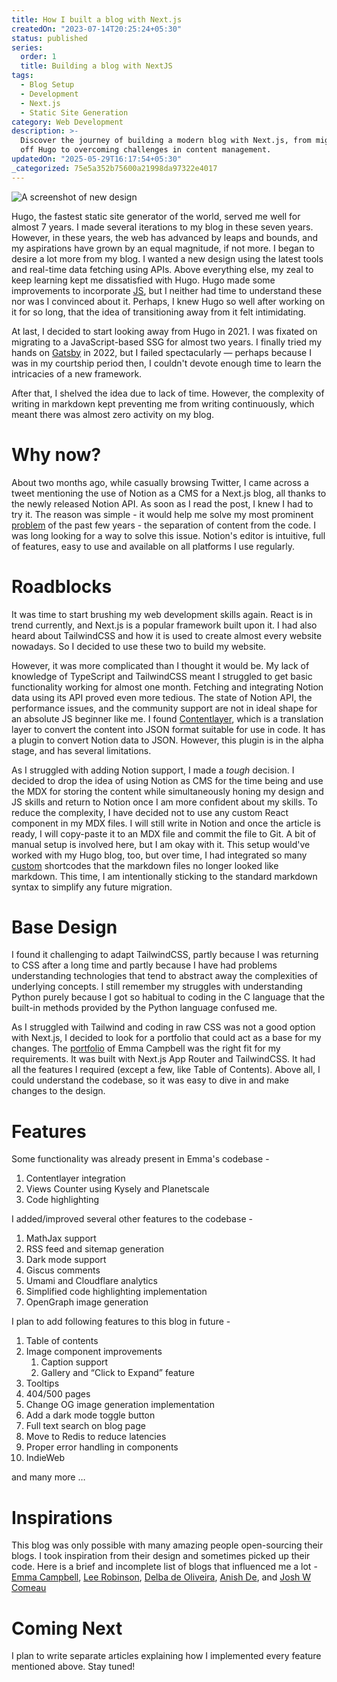 ```yaml
---
title: How I built a blog with Next.js
createdOn: "2023-07-14T20:25:24+05:30"
status: published
series:
  order: 1
  title: Building a blog with NextJS
tags:
  - Blog Setup
  - Development
  - Next.js
  - Static Site Generation
category: Web Development
description: >-
  Discover the journey of building a modern blog with Next.js, from migrating
  off Hugo to overcoming challenges in content management.
updatedOn: "2025-05-29T16:17:54+05:30"
_categorized: 75e5a352b75600a21998da97322e4017
---
```


![A screenshot of new design](/images/notes/how-i-built-a-blog-with-nextjs/website-screenshot.png "A screenshot of new design")

Hugo, the fastest static site generator of the world, served me well for almost 7 years. I made several iterations to my blog in these seven years. However, in these years, the web has advanced by leaps and bounds, and my aspirations have grown by an equal magnitude, if not more. I began to desire a lot more from my blog. I wanted a new design using the latest tools and real-time data fetching using APIs. Above everything else, my zeal to keep learning kept me dissatisfied with Hugo. Hugo made some improvements to incorporate [JS](https://gohugo.io/hugo-pipes/js/), but I neither had time to understand these nor was I convinced about it. Perhaps, I knew Hugo so well after working on it for so long, that the idea of transitioning away from it felt intimidating.

At last, I decided to start looking away from Hugo in 2021. I was fixated on migrating to a JavaScript-based SSG for almost two years. I finally tried my hands on [Gatsby](https://github.com/yashhere/yashagarwal.in-v2-failed) in 2022, but I failed spectacularly — perhaps because I was in my courtship period then, I couldn't devote enough time to learn the intricacies of a new framework.

After that, I shelved the idea due to lack of time. However, the complexity of writing in markdown kept preventing me from writing continuously, which meant there was almost zero activity on my blog.

# Why now?

About two months ago, while casually browsing Twitter, I came across a tweet mentioning the use of Notion as a CMS for a Next.js blog, all thanks to the newly released Notion API. As soon as I read the post, I knew I had to try it. The reason was simple - it would help me solve my most prominent [problem](/notes/2021-a-bullish-year#blogging-and-writing) of the past few years - the separation of content from the code. I was long looking for a way to solve this issue. Notion's editor is intuitive, full of features, easy to use and available on all platforms I use regularly.

# Roadblocks

It was time to start brushing my web development skills again. React is in trend currently, and Next.js is a popular framework built upon it. I had also heard about TailwindCSS and how it is used to create almost every website nowadays. So I decided to use these two to build my website.

However, it was more complicated than I thought it would be. My lack of knowledge of TypeScript and TailwindCSS meant I struggled to get basic functionality working for almost one month. Fetching and integrating Notion data using its API proved even more tedious. The state of Notion API, the performance issues, and the community support are not in ideal shape for an absolute JS beginner like me. I found [Contentlayer](https://www.contentlayer.dev/), which is a translation layer to convert the content into JSON format suitable for use in code. It has a plugin to convert Notion data to JSON. However, this plugin is in the alpha stage, and has several limitations.

As I struggled with adding Notion support, I made a _tough_ decision. I decided to drop the idea of using Notion as CMS for the time being and use the MDX for storing the content while simultaneously honing my design and JS skills and return to Notion once I am more confident about my skills. To reduce the complexity, I have decided not to use any custom React component in my MDX files. I will still write in Notion and once the article is ready, I will copy-paste it to an MDX file and commit the file to Git. A bit of manual setup is involved here, but I am okay with it. This setup would've worked with my Hugo blog, too, but over time, I had integrated so many [custom](https://github.com/yashhere/tufte.yashagarwal.in/blob/source/content/posts/2019-06-26-travelogue-Chikmagalur/index.md?plain=1#L24) shortcodes that the markdown files no longer looked like markdown. This time, I am intentionally sticking to the standard markdown syntax to simplify any future migration.

# Base Design

I found it challenging to adapt TailwindCSS, partly because I was returning to CSS after a long time and partly because I have had problems understanding technologies that tend to abstract away the complexities of underlying concepts. I still remember my struggles with understanding Python purely because I got so habitual to coding in the C language that the built-in methods provided by the Python language confused me.

As I struggled with Tailwind and coding in raw CSS was not a good option with Next.js, I decided to look for a portfolio that could act as a base for my changes. The [portfolio](https://www.emmacampbell.dev/) of Emma Campbell was the right fit for my requirements. It was built with Next.js App Router and TailwindCSS. It had all the features I required (except a few, like Table of Contents). Above all, I could understand the codebase, so it was easy to dive in and make changes to the design.

# Features

Some functionality was already present in Emma's codebase -

1. Contentlayer integration
2. Views Counter using Kysely and Planetscale
3. Code highlighting

I added/improved several other features to the codebase -

1. MathJax support
2. RSS feed and sitemap generation
3. Dark mode support
4. Giscus comments
5. Umami and Cloudflare analytics
6. Simplified code highlighting implementation
7. OpenGraph image generation

I plan to add following features to this blog in future -

1. Table of contents
2. Image component improvements
   1. Caption support
   2. Gallery and “Click to Expand” feature
3. Tooltips
4. 404/500 pages
5. Change OG image generation implementation
6. Add a dark mode toggle button
7. Full text search on blog page
8. Move to Redis to reduce latencies
9. Proper error handling in components
10. IndieWeb

and many more …

# Inspirations

This blog was only possible with many amazing people open-sourcing their blogs. I took inspiration from their design and sometimes picked up their code. Here is a brief and incomplete list of blogs that influenced me a lot - [Emma Campbell](https://www.emmacampbell.dev/), [Lee Robinson](https://leerob.io/), [Delba de Oliveira](https://delba.dev/), [Anish De](https://anishde.dev/), and [Josh W Comeau](https://www.joshwcomeau.com/)

# Coming Next

I plan to write separate articles explaining how I implemented every feature mentioned above. Stay tuned!
